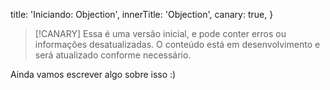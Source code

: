 
  title: 'Iniciando: Objection',
  innerTitle: 'Objection',
  canary: true,
}

> [!CANARY]
> Essa é uma versão inicial, e pode conter erros ou informações desatualizadas. O conteúdo está em desenvolvimento e será atualizado conforme necessário.

Ainda vamos escrever algo sobre isso :)